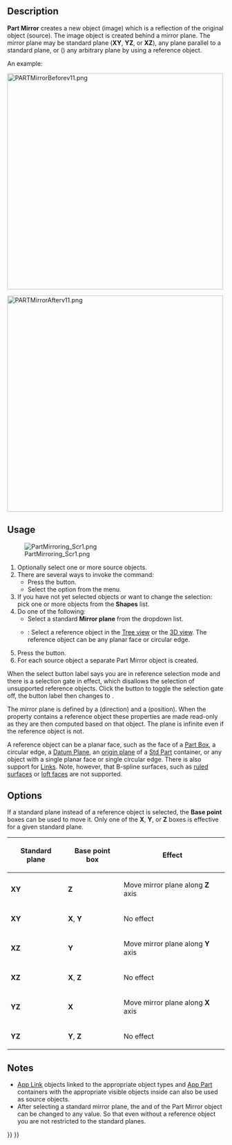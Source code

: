 <languages/>
<translate>

<!--T:13-->
{{Docnav
|[[Part_Revolve|Revolve]]
|[[Part_Scale|Scale]]
|[[Part_Workbench|Part]]
|IconL=Part_Revolve.svg
|IconR=Part_Scale.svg
|IconC=Workbench_Part.svg
}}

<!--T:1-->
{{GuiCommand
|Name=Part Mirror
|MenuLocation=Part → Mirroring...
|Workbenches=[[Part_Workbench|Part]]
}}

==Description== <!--T:17--> 

<!--T:2-->
'''Part Mirror''' creates a new object (image) which is a reflection of the original object (source). The image object is created behind a mirror plane. The mirror plane may be standard plane ('''XY''', '''YZ''', or '''XZ'''), any plane parallel to a standard plane, or ({{Version|1.0}}) any arbitrary plane by using a reference object.

<!--T:3-->
An example:

</translate>
[[Image:PARTMirrorBeforev11.png|500px]]
<translate>

<!--T:21-->
{{Caption|Before}}

</translate>
[[Image:PARTMirrorAfterv11.png|500px]]
<translate>

<!--T:22-->
{{Caption|After mirroring about YZ plane}}

==Usage== <!--T:6-->

<!--T:23-->
[[Image:PartMirroring_Scr1.png]]

<!--T:8-->
# Optionally select one or more source objects.
# There are several ways to invoke the command:
#* Press the {{Button|[[Image:Part_Mirror.svg|16px]] [[Part_Mirror|Mirroring...]]}} button.
#* Select the {{MenuCommand|Part → [[Image:Part_Mirror.svg|16px]] Mirroring...}} option from the menu.
# If you have not yet selected objects or want to change the selection: pick one or more objects from the '''Shapes''' list.
# Do one of the following:
#* Select a standard '''Mirror plane''' from the dropdown list.
#* {{Version|1.0}}: Select a reference object in the [[Tree_view|Tree view]] or the [[3D_view|3D view]]. The reference object can be any planar face or circular edge.
# Press the {{Button|OK}} button.
# For each source object a separate Part Mirror object is created.

<!--T:24-->
When the select button label says {{Button|Selecting}} you are in reference selection mode and there is a selection gate in effect, which disallows the selection of unsupported reference objects. Click the button to toggle the selection gate off, the button label then changes to {{Button|Select reference}}.

<!--T:25-->
The mirror plane is defined by a {{PropertyData|Normal}} (direction) and a {{PropertyData|Base}} (position). When the {{PropertyData|Mirror Plane}} property contains a reference object these properties are made read-only as they are then computed based on that object. The plane is infinite even if the reference object is not.

<!--T:26-->
A reference object can be a planar face, such as the face of a [[Part_Box|Part Box]], a circular edge, a [[PartDesign_Plane|Datum Plane]], an [[App_OriginGroupExtension|origin plane]] of a [[Std_Part|Std Part]] container, or any object with a single planar face or single circular edge. There is also support for [[App_Link|Links]]. Note, however, that B-spline surfaces, such as [[Part_RuledSurface|ruled surfaces]] or [[Part_Loft|loft faces]] are not supported.

==Options== <!--T:19--> 

<!--T:10-->
If a standard plane instead of a reference object is selected, the '''Base point''' boxes can be used to move it. Only one of the '''X''', '''Y''', or '''Z''' boxes is effective for a given standard plane.

<!--T:11-->
{| class="wikitable" border="1"
!Standard plane!!Base point box!!Effect
|- align="center" 
|'''XY'''||'''Z'''||align="left"|Move mirror plane along '''Z''' axis
|- align="center"
|'''XY'''||'''X''', '''Y'''||align="left"|No effect
|- align="center"
|'''XZ'''||'''Y'''||align="left"|Move mirror plane along '''Y''' axis
|- align="center"
|'''XZ'''||'''X''', '''Z'''||align="left"|No effect
|- align="center"
|'''YZ'''||'''X'''||align="left"|Move mirror plane along '''X''' axis
|- align="center"
|'''YZ'''||'''Y''', '''Z'''||align="left"|No effect
|}

==Notes== <!--T:20-->

<!--T:12-->
* [[App_Link|App Link]] objects linked to the appropriate object types and [[App_Part|App Part]] containers with the appropriate visible objects inside can also be used as source objects. {{Version|0.20}}
* After selecting a standard mirror plane, the {{PropertyData|Normal}} and {{PropertyData|Base}} of the Part Mirror object can be changed to any value. So that even without a reference object you are not restricted to the standard planes.


<!--T:14-->
{{Docnav
|[[Part_Revolve|Revolve]]
|[[Part_Scale|Scale]]
|[[Part_Workbench|Part]]
|IconL=Part_Revolve.svg
|IconR=Part_Scale.svg
|IconC=Workbench_Part.svg
}}

</translate>
{{Part Tools navi{{#translation:}}}}
{{Userdocnavi{{#translation:}}}}
